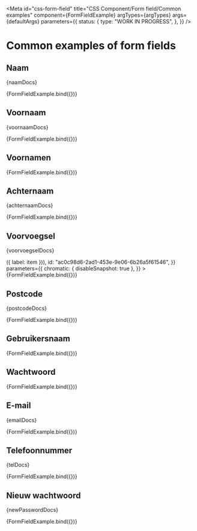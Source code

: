 <!-- @license CC0-1.0 -->


<Meta
  id="css-form-field"
  title="CSS Component/Form field/Common examples"
  component={FormFieldExample}
  argTypes={argTypes}
  args={defaultArgs}
  parameters={{
    status: {
      type: "WORK IN PROGRESS",
    },
  }}
/>

# Common examples of form fields

## Naam

<Description>{naamDocs}</Description>

<Canvas>
  <Story
    name="Naam"
    args={{
      control: "text",
      type: "text",
      label: "Naam",
      minLength: 1,
      maxLength: 412, // 200 + 1 + 10 + 1 + 200,
      required: true,
      autoComplete: "name",
      spellcheck: "false",
      id: "4c6d647b-bacd-437f-b160-6304353ddbdd",
    }}
    parameters={{
      chromatic: { disableSnapshot: true },
    }}
  >
    {FormFieldExample.bind({})}
  </Story>
</Canvas>

## Voornaam

<Description>{voornaamDocs}</Description>

<Canvas>
  <Story
    name="Voornaam"
    args={{
      control: "text",
      type: "text",
      label: "Voornaam",
      required: true,
      minLength: 1,
      maxLength: 200,
      spellcheck: "false",
      autoComplete: "given-name",
      id: "af0084ba-cef6-489d-a876-1da92277624c",
    }}
    parameters={{
      chromatic: { disableSnapshot: true },
    }}
  >
    {FormFieldExample.bind({})}
  </Story>
</Canvas>

## Voornamen

<Canvas>
  <Story
    name="Voornamen"
    args={{
      control: "text",
      type: "text",
      label: "Voornaam (1 of meerdere)",
      minLength: 1,
      maxLength: 200,
      spellcheck: "false",
      required: true,
      id: "8ad75c24-32b9-4558-9057-9b5b327f9b70",
    }}
    parameters={{
      chromatic: { disableSnapshot: true },
    }}
  >
    {FormFieldExample.bind({})}
  </Story>
</Canvas>

## Achternaam

<Description>{achternaamDocs}</Description>

<Canvas>
  <Story
    name="Achternaam"
    args={{
      control: "text",
      type: "text",
      label: "Achternaam",
      minLength: 1,
      maxLength: 200,
      required: true,
      spellcheck: "false",
      autoComplete: "family-name",
      id: "12719913-e6d1-43a9-8068-239f609abea0",
    }}
    parameters={{
      chromatic: { disableSnapshot: true },
    }}
  >
    {FormFieldExample.bind({})}
  </Story>
</Canvas>

## Voorvoegsel

<Description>{voorvoegselDocs}</Description>

<Canvas>
  <Story
    name="Voorvoegsel"
    args={{
      control: "text",
      type: "text",
      label: "Voorvoegsel",
      minLength: 1,
      maxLength: 10,
      required: false,
      spellcheck: "false",
      datalist: voorvoegsels.map((item) => ({ label: item })),
      id: "ac0c98d6-2ad1-453e-9e06-6b26a5f61546",
    }}
    parameters={{
      chromatic: { disableSnapshot: true },
    }}
  >
    {FormFieldExample.bind({})}
  </Story>
</Canvas>

## Postcode

<Description>{postcodeDocs}</Description>

<Canvas>
  <Story
    name="Postcode"
    args={{
      control: "text",
      type: "text",
      label: "Postcode",
      spellcheck: "false",
      autoComplete: "postal-code",
      id: "16e1fde4-94e2-4848-9cae-27679070bc93",
    }}
    parameters={{
      chromatic: { disableSnapshot: true },
    }}
  >
    {FormFieldExample.bind({})}
  </Story>
</Canvas>

## Gebruikersnaam

<Canvas>
  <Story
    name="Gebruikersnaam"
    args={{
      control: "text",
      type: "text",
      label: "Gebruikersnaam",
      spellcheck: "false",
      autoComplete: "username",
      id: "6b4dc32d-1a12-496b-bfe6-19470f48f156",
    }}
    parameters={{
      chromatic: { disableSnapshot: true },
    }}
  >
    {FormFieldExample.bind({})}
  </Story>
</Canvas>

## Wachtwoord

<Canvas>
  <Story
    name="Wachtwoord"
    args={{
      control: "text",
      type: "password",
      label: "Wachtwoord",
      autoComplete: "current-password",
      spellcheck: "false",
      id: "0e462594-7b98-4755-ad8e-3a661df6da05",
    }}
    parameters={{
      chromatic: { disableSnapshot: true },
    }}
  >
    {FormFieldExample.bind({})}
  </Story>
</Canvas>

## E-mail

<Description>{emailDocs}</Description>

<Canvas>
  <Story
    name="E-mail"
    args={{
      control: "text",
      type: "email",
      label: "E-mailadres",
      description: "Wij sturen op dit e-mailadres de ontvangstbevestiging en we nemen via e-mail contact met u op.",
      required: true,
      autoComplete: "email",
      spellcheck: "false",
      id: "ba119f18-ce9d-42d7-8d32-cdfbc6531137",
    }}
    parameters={{
      chromatic: { disableSnapshot: true },
    }}
  >
    {FormFieldExample.bind({})}
  </Story>
</Canvas>

## Telefoonnummer

<Description>{telDocs}</Description>

<Canvas>
  <Story
    name="Telefoonnummer"
    args={{
      control: "text",
      type: "tel",
      label: "Telefoonnummer",
      description: "Wij bellen u als de afspraak onverwacht niet door kan gaan. We sturen dan ook een e-mail.",
      autoComplete: "tel",
      spellcheck: "false",
      id: "88b391aa-7b6b-4e86-8033-e810ee4e847e",
    }}
    parameters={{
      chromatic: { disableSnapshot: true },
    }}
  >
    {FormFieldExample.bind({})}
  </Story>
</Canvas>

## Nieuw wachtwoord

<Description>{newPasswordDocs}</Description>

<Canvas>
  <Story
    name="Nieuw wachtwoord"
    args={{
      control: "text",
      type: "password",
      label: "Nieuw wachtwoord",
      autoComplete: "new-password",
      spellcheck: "false",
      id: "6dcec3ba-eb91-4173-af55-1b229688d3f7",
    }}
    parameters={{
      chromatic: { disableSnapshot: true },
    }}
  >
    {FormFieldExample.bind({})}
  </Story>
</Canvas>

